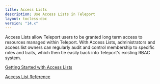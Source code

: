 ```yaml
---
title: Access Lists
description: Use Access Lists in Teleport
layout: tocless-doc
version: "14.x"
---
```


Access Lists allow Teleport users to be granted long term access to resources
managed within Teleport. With Access Lists, administrators and access list
owners can regularly audit and control membership to specific roles and
traits, which then tie easily back into Teleport's existing RBAC system.

[Getting Started with Access Lists](/docs/ver/14.x/access-controls/access-lists/guide)

[Access List Reference](/docs/ver/14.x/access-controls/access-lists/reference)
